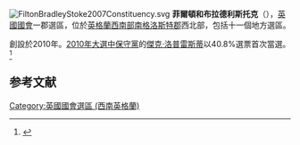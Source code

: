 [[File:FiltonBradleyStoke2007Constituency.svg|right]]
'''菲爾頓和布拉德利斯托克'''（{{lang-en|Filton and Bradley Stoke}}），[[英國|英國]][[英國國會|國會]]一郡選區，位於[[英格蘭|英格蘭]][[西南英格蘭|西南部]][[南格洛斯特郡|南格洛斯特郡]]西北部，包括十一個地方選區。

創設於2010年。[[2010年英國大選|2010年大選中]][[保守黨_(英國)|保守黨]]的[[傑克·洛普雷斯蒂|傑克·洛普雷斯蒂]]以40.8%選票首次當選。<ref name="">{{cite news
|publisher=[[英國廣播公司|英國廣播公司]]
|date=2010年5月7日
|title=Election 2010/Constituency/Filton & Bradley Stoke
|url=http://news.bbc.co.uk/2/shared/election2010/results/constituency/b74.stm
|accessdate=2010年10月28日
|archive-date=2011年4月7日
|archive-url=https://web.archive.org/web/20110407195351/http://news.bbc.co.uk/2/shared/election2010/results/constituency/b74.stm
|dead-url=no
}}</ref>
==参考文献==
<div class="references-small">
<references></references>
</div>

{{DEFAULTSORT:Filton And Bradley Stoke (Uk Parliament Constituency)}}
[[Category:英國國會選區_(西南英格蘭)|Category:英國國會選區 (西南英格蘭)]]